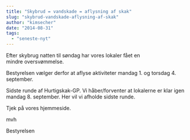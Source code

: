 ```yaml
---
title: "Skybrud = vandskade = aflysning af skak"
slug: "skybrud-vandskade-aflysning-af-skak"
author: "kimsecher"
date: "2014-08-31"
tags: 
  - "seneste-nyt"
---
```


Efter skybrug natten til søndag har vores lokaler fået en mindre oversvømmelse.

Bestyrelsen vælger derfor at aflyse aktiviteter mandag 1. og torsdag 4. september.

Sidste runde af Hurtigskak-GP. Vi håber/forventer at lokalerne er klar igen mandag 8. september. Her vil vi afholde sidste runde.

Tjek på vores hjemmeside.

mvh

Bestyrelsen
